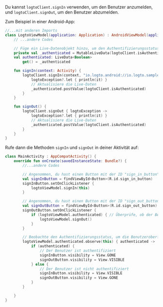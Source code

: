 
<SignInNote calling="logtoClient.signIn" />

Du kannst `logtoClient.signIn` verwenden, um den Benutzer anzumelden, und `logtoClient.signOut`, um den Benutzer abzumelden.

Zum Beispiel in einer Android-App:

```kotlin title="LogtoModelView.kt"
//...mit anderen Imports
class LogtoViewModel(application: Application) : AndroidViewModel(application) {
    // ...andere Codes

    // Füge ein Live-Datenobjekt hinzu, um den Authentifizierungsstatus zu beobachten
    private val _authenticated = MutableLiveData(logtoClient.isAuthenticated)
    val authenticated: LiveData<Boolean>
        get() = _authenticated

    fun signIn(context: Activity) {
        logtoClient.signIn(context, "io.logto.android://io.logto.sample/callback") { logtoException ->
            logtoException?.let { println(it) }
            // Aktualisiere die Live-Daten
            _authenticated.postValue(logtoClient.isAuthenticated)
        }
    }

    fun signOut() {
        logtoClient.signOut { logtoException ->
            logtoException?.let { println(it) }
            // Aktualisiere die Live-Daten
            _authenticated.postValue(logtoClient.isAuthenticated)
        }
    }
}
```

Rufe dann die Methoden `signIn` und `signOut` in deiner Aktivität auf:

```kotlin title="MainActivity.kt"
class MainActivity : AppCompatActivity() {
    override fun onCreate(savedInstanceState: Bundle?) {
        //...andere Codes

        // Angenommen, du hast einen Button mit der ID "sign_in_button" in deinem Layout
        val signInButton = findViewById<Button>(R.id.sign_in_button)
        signInButton.setOnClickListener {
            logtoViewModel.signIn(this)
        }

        // Angenommen, du hast einen Button mit der ID "sign_out_button" in deinem Layout
        val signOutButton = findViewById<Button>(R.id.sign_out_button)
        signOutButton.setOnClickListener {
            if (logtoViewModel.authenticated) { // Überprüfe, ob der Benutzer authentifiziert ist
                logtoViewModel.signOut()
            }
        }

        // Beobachte den Authentifizierungsstatus, um die Benutzeroberfläche zu aktualisieren
        logtoViewModel.authenticated.observe(this) { authenticated ->
            if (authenticated) {
                // Der Benutzer ist authentifiziert
                signInButton.visibility = View.GONE
                signOutButton.visibility = View.VISIBLE
            } else {
                // Der Benutzer ist nicht authentifiziert
                signInButton.visibility = View.VISIBLE
                signOutButton.visibility = View.GONE
            }
        }

    }
}
```
